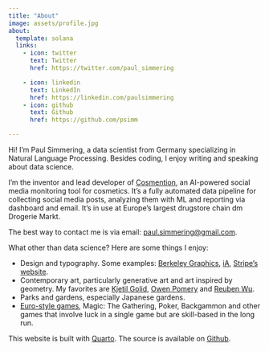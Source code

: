 ```yaml
---
title: "About"
image: assets/profile.jpg
about:
  template: solana
  links:
    - icon: twitter
      text: Twitter
      href: https://twitter.com/paul_simmering

    - icon: linkedin
      text: LinkedIn
      href: https://linkedin.com/paulsimmering
    - icon: github
      text: Github
      href: https://github.com/psimm

---
```




Hi! I'm Paul Simmering, a data scientist from Germany specializing in Natural Language Processing. Besides coding, I enjoy writing and speaking about data science.

I’m the inventor and lead developer of [Cosmention](https://cosmention.com), an AI-powered social media monitoring tool for cosmetics. It’s a fully automated data pipeline for collecting social media posts, analyzing them with ML and reporting via dashboard and email. It’s in use at Europe’s largest drugstore chain dm Drogerie Markt.

The best way to contact me is via email: [paul.simmering@gmail.com](mailto:paul.simmering@gmail.com).

What other than data science? Here are some things I enjoy:

- Design and typography. Some examples: [Berkeley Graphics](https://berkeleygraphics.com), [iA](https://ia.net), [Stripe's website](https://stripe.com/en-de).
- Contemporary art, particularly generative art and art inspired by geometry. My favorites are [Kjetil Golid](https://generated.space), [Owen Pomery](https://owenpomery.com/work) and [Reuben Wu](https://reubenwu.com/projects).
- Parks and gardens, especially Japanese gardens.
- [Euro-style games](https://en.wikipedia.org/wiki/Eurogame), Magic: The Gathering, Poker, Backgammon and other games that involve luck in a single game but are skill-based in the long run.

This website is built with [Quarto](https://quarto.org). The source is available on [Github](https://github.com/psimm/website).
